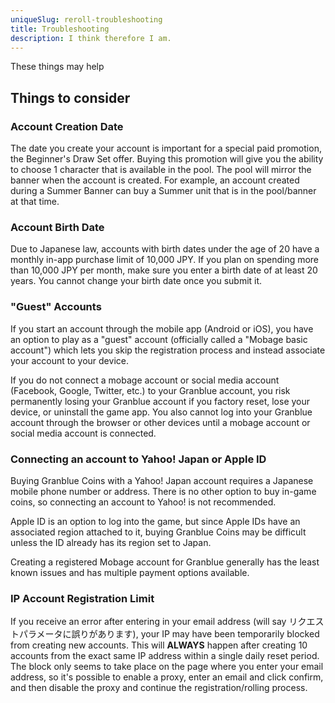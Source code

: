 ```yaml
---
uniqueSlug: reroll-troubleshooting
title: Troubleshooting
description: I think therefore I am.
---
```


These things may help

## Things to consider

### Account Creation Date
The date you create your account is important for a special paid promotion, the Beginner's Draw Set offer. Buying this promotion will give you the ability to choose 1 character that is available in the pool. The pool will mirror the banner when the account is created. For example, an account created during a Summer Banner can buy a Summer unit that is in the pool/banner at that time.

### Account Birth Date
Due to Japanese law, accounts with birth dates under the age of 20 have a monthly in-app purchase limit of 10,000 JPY. If you plan on spending more than 10,000 JPY per month, make sure you enter a birth date of at least 20 years. You cannot change your birth date once you submit it.

### "Guest" Accounts
If you start an account through the mobile app (Android or iOS), you have an option to play as a "guest" account (officially called a "Mobage basic account") which lets you skip the registration process and instead associate your account to your device. 

If you do not connect a mobage account or social media account (Facebook, Google, Twitter, etc.) to your Granblue account, you risk permanently losing your Granblue account if you factory reset, lose your device, or uninstall the game app. You also cannot log into your Granblue account through the browser or other devices until a mobage account or social media account is connected.

### Connecting an account to Yahoo! Japan or Apple ID
Buying Granblue Coins with a Yahoo! Japan account requires a Japanese mobile phone number or address. There is no other option to buy in-game coins, so connecting an account to Yahoo! is not recommended.

Apple ID is an option to log into the game, but since Apple IDs have an associated region attached to it, buying Granblue Coins may be difficult unless the ID already has its region set to Japan.

Creating a registered Mobage account for Granblue generally has the least known issues and has multiple payment options available.

### IP Account Registration Limit
If you receive an error after entering in your email address (will say リクエストパラメータに誤りがあります), your IP may have been temporarily blocked from creating new accounts. This will **ALWAYS** happen after creating 10 accounts from the exact same IP address within a single daily reset period. The block only seems to take place on the page where you enter your email address, so it's possible to enable a proxy, enter an email and click confirm, and then disable the proxy and continue the registration/rolling process.